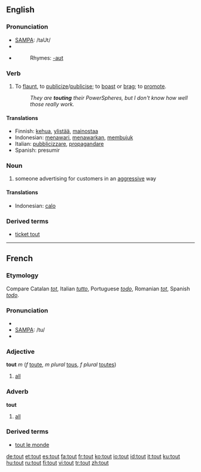 ==English==
{{wikipedia}}
===Pronunciation===
*[[w:SAMPA|SAMPA]]: /taUt/
*{{IPA|/taʊt/}}
*{{audio|en-us-tout.ogg|Audio (US)}}
*:Rhymes: [[Rhymes:English:-aʊt|-aʊt]]

===Verb===
{{en-verb}}

# {{transitive}} To [[flaunt]], to [[publicize]]/[[publicise]]; to [[boast]] or [[brag]]; to [[promote]].
#:''They are '''touting''' their PowerSpheres, but I don't know how well those really work.''

====Translations====
{{trans-top|To flaunt, to publicize/publicise; to boast or brag; to promote}}
*Finnish: [[kehua]], [[ylistää]], [[mainostaa]]
*Indonesian: [[tawar|menawari]], [[tawar|menawarkan]], [[bujuk|membujuk]]
*Italian: [[pubblicizzare]], [[propagandare]]
*Spanish: presumir
{{trans-mid}}
{{trans-bottom}}

===Noun===
{{en-noun}}

# someone advertising for customers in an [[aggressive]] way

====Translations====
{{trans-top|someone advertising for customers in an aggressive way}}
*Indonesian: [[calo]]
{{trans-mid}}
{{trans-bottom}}

===Derived terms===
*[[ticket tout]]

----

==French==

===Etymology===
Compare Catalan ''[[tot]]'', Italian ''[[tutto]]'', Portuguese ''[[todo]]'', Romanian ''[[tot]]'', Spanish ''[[todo]]''.

===Pronunciation===
*{{audio|Fr-tout.ogg|audio}}
*[[w:SAMPA|SAMPA]]: /tu/
*{{IPA|/tu/}}

===Adjective===
'''tout''' ''m'' (''f'' [[toute]], ''m plural'' [[tous]], ''f plural'' [[toutes]])

# [[all]]

===Adverb===
'''tout'''

# [[all]]

===Derived terms===
*[[tout le monde]]

[[de:tout]]
[[et:tout]]
[[es:tout]]
[[fa:tout]]
[[fr:tout]]
[[ko:tout]]
[[io:tout]]
[[id:tout]]
[[it:tout]]
[[ku:tout]]
[[hu:tout]]
[[ru:tout]]
[[fi:tout]]
[[vi:tout]]
[[tr:tout]]
[[zh:tout]]